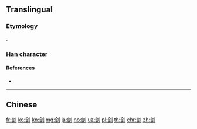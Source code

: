 {{character info/new}}
{{also|劍|剣}}
==Translingual==
{{Han simplified forms|劍|剣|剑}}

===Etymology===
{{Han simp|劍|f=僉|t=佥}}.

===Han character===
{{Han char|rn=18|rad=刀|as=07|sn=9|four=|canj=OMLN|ids=⿰佥刂}}

====References====
* {{Han ref|kx=0140.291|hdz=10342.070|uh=5251|ud=21073}}

----

==Chinese==
{{zh-see|劍}}

[[fr:剑]]
[[ko:剑]]
[[kn:剑]]
[[mg:剑]]
[[ja:剑]]
[[no:剑]]
[[uz:剑]]
[[pl:剑]]
[[th:剑]]
[[chr:剑]]
[[zh:剑]]